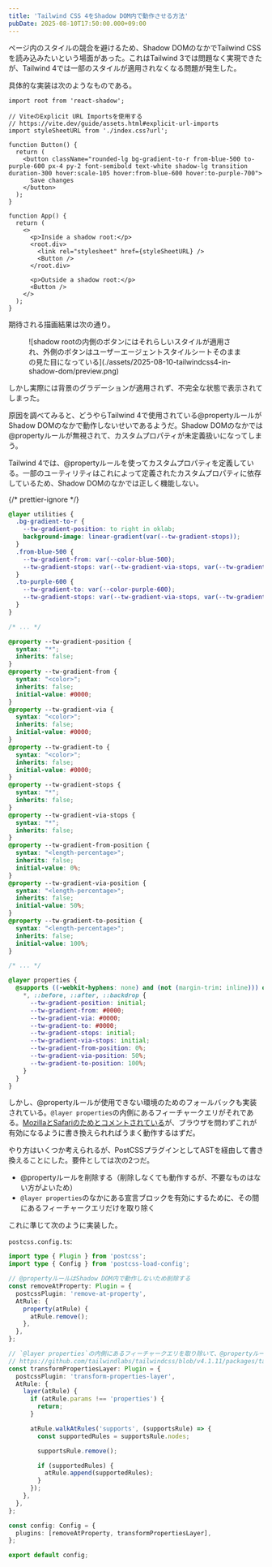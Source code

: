 ```yaml
---
title: 'Tailwind CSS 4をShadow DOM内で動作させる方法'
pubDate: 2025-08-10T17:50:00.000+09:00
---
```


ページ内のスタイルの競合を避けるため、Shadow DOMのなかでTailwind CSSを読み込みたいという場面があった。これはTailwind 3では問題なく実現できたが、Tailwind 4では一部のスタイルが適用されなくなる問題が発生した。

具体的な実装は次のようなものである。

```tsx
import root from 'react-shadow';

// ViteのExplicit URL Importsを使用する
// https://vite.dev/guide/assets.html#explicit-url-imports
import styleSheetURL from './index.css?url';

function Button() {
  return (
    <button className="rounded-lg bg-gradient-to-r from-blue-500 to-purple-600 px-4 py-2 font-semibold text-white shadow-lg transition duration-300 hover:scale-105 hover:from-blue-600 hover:to-purple-700">
      Save changes
    </button>
  );
}

function App() {
  return (
    <>
      <p>Inside a shadow root:</p>
      <root.div>
        <link rel="stylesheet" href={styleSheetURL} />
        <Button />
      </root.div>

      <p>Outside a shadow root:</p>
      <Button />
    </>
  );
}
```

期待される描画結果は次の通り。

<figure>
  ![shadow
  rootの内側のボタンにはそれらしいスタイルが適用され、外側のボタンはユーザーエージェントスタイルシートそのままの見た目になっている](./assets/2025-08-10-tailwindcss4-in-shadow-dom/preview.png)
</figure>

しかし実際には背景のグラデーションが適用されず、不完全な状態で表示されてしまった。

原因を調べてみると、どうやらTailwind 4で使用されている@propertyルールがShadow DOMのなかで動作しないせいであるようだ。Shadow DOMのなかでは@propertyルールが無視されて、カスタムプロパティが未定義扱いになってしまう。

Tailwind 4では、@propertyルールを使ってカスタムプロパティを定義している。一部のユーティリティはこれによって定義されたカスタムプロパティに依存しているため、Shadow DOMのなかでは正しく機能しない。

{/* prettier-ignore */}
```css
@layer utilities {
  .bg-gradient-to-r {
    --tw-gradient-position: to right in oklab;
    background-image: linear-gradient(var(--tw-gradient-stops));
  }
  .from-blue-500 {
    --tw-gradient-from: var(--color-blue-500);
    --tw-gradient-stops: var(--tw-gradient-via-stops, var(--tw-gradient-position), var(--tw-gradient-from) var(--tw-gradient-from-position), var(--tw-gradient-to) var(--tw-gradient-to-position));
  }
  .to-purple-600 {
    --tw-gradient-to: var(--color-purple-600);
    --tw-gradient-stops: var(--tw-gradient-via-stops, var(--tw-gradient-position), var(--tw-gradient-from) var(--tw-gradient-from-position), var(--tw-gradient-to) var(--tw-gradient-to-position));
  }
}

/* ... */

@property --tw-gradient-position {
  syntax: "*";
  inherits: false;
}
@property --tw-gradient-from {
  syntax: "<color>";
  inherits: false;
  initial-value: #0000;
}
@property --tw-gradient-via {
  syntax: "<color>";
  inherits: false;
  initial-value: #0000;
}
@property --tw-gradient-to {
  syntax: "<color>";
  inherits: false;
  initial-value: #0000;
}
@property --tw-gradient-stops {
  syntax: "*";
  inherits: false;
}
@property --tw-gradient-via-stops {
  syntax: "*";
  inherits: false;
}
@property --tw-gradient-from-position {
  syntax: "<length-percentage>";
  inherits: false;
  initial-value: 0%;
}
@property --tw-gradient-via-position {
  syntax: "<length-percentage>";
  inherits: false;
  initial-value: 50%;
}
@property --tw-gradient-to-position {
  syntax: "<length-percentage>";
  inherits: false;
  initial-value: 100%;
}

/* ... */

@layer properties {
  @supports ((-webkit-hyphens: none) and (not (margin-trim: inline))) or ((-moz-orient: inline) and (not (color:rgb(from red r g b)))) {
    *, ::before, ::after, ::backdrop {
      --tw-gradient-position: initial;
      --tw-gradient-from: #0000;
      --tw-gradient-via: #0000;
      --tw-gradient-to: #0000;
      --tw-gradient-stops: initial;
      --tw-gradient-via-stops: initial;
      --tw-gradient-from-position: 0%;
      --tw-gradient-via-position: 50%;
      --tw-gradient-to-position: 100%;
    }
  }
}
```

しかし、@propertyルールが使用できない環境のためのフォールバックも実装されている。`@layer properties`の内側にあるフィーチャークエリがそれである。[MozillaとSafariのためとコメントされている](https://github.com/tailwindlabs/tailwindcss/blob/v4.1.11/packages/tailwindcss/src/ast.ts#L697-L705)が、ブラウザを問わずこれが有効になるように書き換えられればうまく動作するはずだ。

やり方はいくつか考えられるが、PostCSSプラグインとしてASTを経由して書き換えることにした。要件としては次の2つだ。

- @propertyルールを削除する（削除しなくても動作するが、不要なものはない方がよいため）
- `@layer properties`のなかにある宣言ブロックを有効にするために、その間にあるフィーチャークエリだけを取り除く

これに準じて次のように実装した。

`postcss.config.ts`:

```ts
import type { Plugin } from 'postcss';
import type { Config } from 'postcss-load-config';

// @propertyルールはShadow DOM内で動作しないため削除する
const removeAtProperty: Plugin = {
  postcssPlugin: 'remove-at-property',
  AtRule: {
    property(atRule) {
      atRule.remove();
    },
  },
};

// `@layer properties`の内側にあるフィーチャークエリを取り除いて、@propertyルールのフォールバックをすべてのブラウザで有効化する
// https://github.com/tailwindlabs/tailwindcss/blob/v4.1.11/packages/tailwindcss/src/ast.ts#L697-L705
const transformPropertiesLayer: Plugin = {
  postcssPlugin: 'transform-properties-layer',
  AtRule: {
    layer(atRule) {
      if (atRule.params !== 'properties') {
        return;
      }

      atRule.walkAtRules('supports', (supportsRule) => {
        const supportedRules = supportsRule.nodes;

        supportsRule.remove();

        if (supportedRules) {
          atRule.append(supportedRules);
        }
      });
    },
  },
};

const config: Config = {
  plugins: [removeAtProperty, transformPropertiesLayer],
};

export default config;
```
